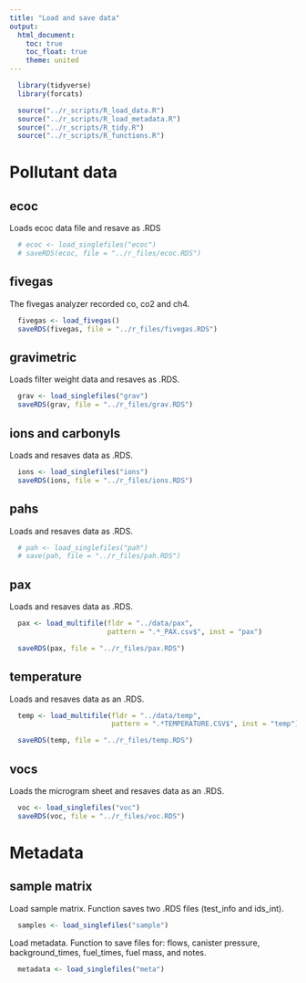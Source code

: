 ```yaml
---
title: "Load and save data"
output:
  html_document:
    toc: true
    toc_float: true
    theme: united
---
```


```r
  library(tidyverse)
  library(forcats)
```

```r
  source("../r_scripts/R_load_data.R")
  source("../r_scripts/R_load_metadata.R")
  source("../r_scripts/R_tidy.R")
  source("../r_scripts/R_functions.R")
```

# Pollutant data

## ecoc

Loads ecoc data file and resave as .RDS

```r
  # ecoc <- load_singlefiles("ecoc")
  # saveRDS(ecoc, file = "../r_files/ecoc.RDS")
```

## fivegas

The fivegas analyzer recorded co, co2 and ch4.

```r
  fivegas <- load_fivegas()
  saveRDS(fivegas, file = "../r_files/fivegas.RDS")
```

## gravimetric

Loads filter weight data and resaves as .RDS.

```r
  grav <- load_singlefiles("grav")
  saveRDS(grav, file = "../r_files/grav.RDS")
```

## ions and carbonyls

Loads and resaves data as .RDS.

```r
  ions <- load_singlefiles("ions")
  saveRDS(ions, file = "../r_files/ions.RDS")
```

## pahs

Loads and resaves data as .RDS.

```r
  # pah <- load_singlefiles("pah")
  # save(pah, file = "../r_files/pah.RDS")
```

## pax

Loads and resaves data as .RDS.

```r
  pax <- load_multifile(fldr = "../data/pax",
                        pattern = ".*_PAX.csv$", inst = "pax")

  saveRDS(pax, file = "../r_files/pax.RDS")
```

## temperature

Loads and resaves data as an .RDS.

```r
  temp <- load_multifile(fldr = "../data/temp",
                         pattern = ".*TEMPERATURE.CSV$", inst = "temp")

  saveRDS(temp, file = "../r_files/temp.RDS")
```

## vocs

Loads the microgram sheet and resaves data as an .RDS.
 
```r
  voc <- load_singlefiles("voc")
  saveRDS(voc, file = "../r_files/voc.RDS")
```

# Metadata

## sample matrix

Load sample matrix. Function saves two .RDS files (test_info and ids_int).

```r
  samples <- load_singlefiles("sample")
```

Load metadata. Function to save files for: flows, canister pressure, background_times, fuel_times, fuel mass, and notes.

```r
  metadata <- load_singlefiles("meta")
```
